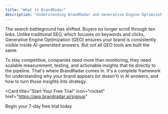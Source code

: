 ```yaml
---
title: "What is BrandRadar"
description: "Understanding BrandRadar and Generative Engine Optimization"
---
```


The search battleground has shifted. Buyers no longer scroll through ten links. Unlike traditional SEO, which focuses on keywords and clicks, Generative Engine Optimization (GEO) ensures your brand is consistently visible inside AI-generated answers. But not all GEO tools are built the same.

To stay competitive, companies need more than monitoring, they need scalable measurement, testing, and actionable insights that tie directly to the pipeline. That's where BrandRadar comes in. It's a complete framework for understanding why your brand appears (or doesn't) in AI answers, and how to turn those insights into strategy.

<Card
  title="Start Your Free Trial"
  icon="rocket"
  href="https://app.brandradar.ai/signup"
>
  Begin your 7-day free trial today
</Card>

